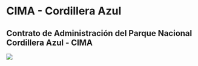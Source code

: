 # CIMA - Cordillera Azul {.unnumbered}

## **Contrato de Administración del Parque Nacional Cordillera Azul - CIMA** {.unnumbered}

![](images/Capacitacion_Guardaparques_n.jpg)
